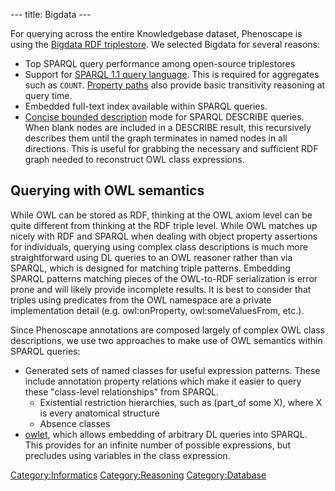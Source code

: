 ---
title: Bigdata
---

For querying across the entire Knowledgebase dataset, Phenoscape is using the [http://wiki.bigdata.com/wiki/index.php/Main_Page Bigdata RDF triplestore]. We selected Bigdata for several reasons:
* Top SPARQL query performance among open-source triplestores
* Support for [http://www.w3.org/TR/2013/REC-sparql11-query-20130321/ SPARQL 1.1 query language]. This is required for aggregates such as <code>COUNT</code>. [http://www.w3.org/TR/sparql11-query/#propertypaths Property paths] also provide basic transitivity reasoning at query time.
* Embedded full-text index available within SPARQL queries.
* [http://www.w3.org/Submission/CBD/ Concise bounded description] mode for SPARQL DESCRIBE queries. When blank nodes are included in a DESCRIBE result, this recursively describes them until the graph terminates in named nodes in all directions. This is useful for grabbing the necessary and sufficient RDF graph needed to reconstruct OWL class expressions.

==Querying with OWL semantics==
While OWL can be stored as RDF, thinking at the OWL axiom level can be quite different from thinking at the RDF triple level. While OWL matches up nicely with RDF and SPARQL when dealing with object property assertions for individuals, querying using complex class descriptions is much more straightforward using DL queries to an OWL reasoner rather than via SPARQL, which is designed for matching triple patterns. Embedding SPARQL patterns matching pieces of the OWL-to-RDF serialization is error prone and will likely provide incomplete results. It is best to consider that triples using predicates from the OWL namespace are a private implementation detail (e.g. owl:onProperty, owl:someValuesFrom, etc.).

Since Phenoscape annotations are composed largely of complex OWL class descriptions, we use two approaches to make use of OWL semantics within SPARQL queries:
* Generated sets of named classes for useful expression patterns. These include annotation property relations which make it easier to query these "class-level relationships" from SPARQL.
** Existential restriction hierarchies, such as (part_of some X), where X is every anatomical structure
** Absence classes
* [http://github.com/phenoscape/owlet owlet], which allows embedding of arbitrary DL queries into SPARQL. This provides for an infinite number of possible expressions, but precludes using variables in the class expression.

[[Category:Informatics]]
[[Category:Reasoning]]
[[Category:Database]]